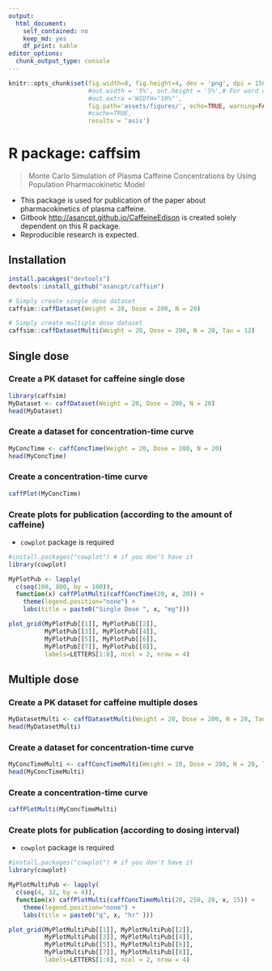 ```yaml
---
output: 
  html_document: 
    self_contained: no
    keep_md: yes
    df_print: kable
editor_options: 
  chunk_output_type: console
---
```


```r
knitr::opts_chunk$set(fig.width=8, fig.height=4, dev = 'png', dpi = 150, 
                      #out.width = '5%', out.height = '5%',# For word dpi = 72
                      #out.extra ='WIDTH="10%"', 
                      fig.path='assets/figures/', echo=TRUE, warning=FALSE, message=FALSE, 
                      #cache=TRUE, 
                      results = 'asis')
```

# R package: caffsim

> Monte Carlo Simulation of Plasma Caffeine Concentrations by Using Population Pharmacokinetic Model

- This package is used for publication of the paper about pharmacokinetics of plasma caffeine.
- Gitbook <http://asancpt.github.io/CaffeineEdison> is created solely dependent on this R package.
- Reproducible research is expected.

## Installation

```r
install.pacakges("devtools")
devtools::install_github("asancpt/caffsim")

# Simply create single dose dataset
caffsim::caffDataset(Weight = 20, Dose = 200, N = 20) 

# Simply create multiple dose dataset
caffsim::caffDatasetMulti(Weight = 20, Dose = 200, N = 20, Tau = 12) 
```

## Single dose

### Create a PK dataset for caffeine single dose

```r
library(caffsim)
MyDataset <- caffDataset(Weight = 20, Dose = 200, N = 20)
head(MyDataset)
```

### Create a dataset for concentration-time curve

```r
MyConcTime <- caffConcTime(Weight = 20, Dose = 200, N = 20)
head(MyConcTime)
```

### Create a concentration-time curve

```r
caffPlot(MyConcTime)
```

### Create plots for publication (according to the amount of caffeine)

- `cowplot` package is required

```r
#install.packages("cowplot") # if you don't have it
library(cowplot)

MyPlotPub <- lapply(
  c(seq(100, 800, by = 100)), 
  function(x) caffPlotMulti(caffConcTime(20, x, 20)) + 
    theme(legend.position="none") + 
    labs(title = paste0("Single Dose ", x, "mg")))

plot_grid(MyPlotPub[[1]], MyPlotPub[[2]],
          MyPlotPub[[3]], MyPlotPub[[4]],
          MyPlotPub[[5]], MyPlotPub[[6]],
          MyPlotPub[[7]], MyPlotPub[[8]],
          labels=LETTERS[1:8], ncol = 2, nrow = 4)
```

## Multiple dose

### Create a PK dataset for caffeine multiple doses

```r
MyDatasetMulti <- caffDatasetMulti(Weight = 20, Dose = 200, N = 20, Tau = 12)
head(MyDatasetMulti)
```

### Create a dataset for concentration-time curve

```r
MyConcTimeMulti <- caffConcTimeMulti(Weight = 20, Dose = 200, N = 20, Tau = 12, Repeat = 10)
head(MyConcTimeMulti)
```

### Create a concentration-time curve

```r
caffPlotMulti(MyConcTimeMulti)
```

### Create plots for publication (according to dosing interval)

- `cowplot` package is required

```r
#install.packages("cowplot") # if you don't have it
library(cowplot)

MyPlotMultiPub <- lapply(
  c(seq(4, 32, by = 4)), 
  function(x) caffPlotMulti(caffConcTimeMulti(20, 250, 20, x, 15)) + 
    theme(legend.position="none") + 
    labs(title = paste0("q", x, "hr" )))

plot_grid(MyPlotMultiPub[[1]], MyPlotMultiPub[[2]],
          MyPlotMultiPub[[3]], MyPlotMultiPub[[4]],
          MyPlotMultiPub[[5]], MyPlotMultiPub[[6]],
          MyPlotMultiPub[[7]], MyPlotMultiPub[[8]],
          labels=LETTERS[1:8], ncol = 2, nrow = 4)
```
